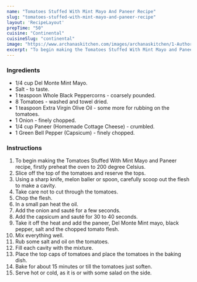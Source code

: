 ---
name: "Tomatoes Stuffed With Mint Mayo And Paneer Recipe"
slug: "tomatoes-stuffed-with-mint-mayo-and-paneer-recipe"
layout: 'RecipeLayout'
prepTime: "50"
cuisine: "Continental"
cuisineSlug: "continental"
image: "https://www.archanaskitchen.com/images/archanaskitchen/1-Author/Madhuli_Ajay/3-main-Tomatoes_stuffed_with_Del_Monte_Mint_Mayo_and_Paneer_3.jpg"
excerpt: "To begin making the Tomatoes Stuffed With Mint Mayo and Paneer recipe, firstly preheat the oven to 200 degree Celsius"
---

### Ingredients

- 1/4 cup Del Monte Mint Mayo.
- Salt - to taste.
- 1 teaspoon Whole Black Peppercorns - coarsely pounded.
- 8 Tomatoes - washed and towel dried.
- 1 teaspoon Extra Virgin Olive Oil - some more for rubbing on the tomatoes.
- 1 Onion - finely chopped.
- 1/4 cup Paneer (Homemade Cottage Cheese) - crumbled.
- 1 Green Bell Pepper (Capsicum) - finely chopped.

### Instructions

1. To begin making the Tomatoes Stuffed With Mint Mayo and Paneer recipe, firstly preheat the oven to 200 degree Celsius.
1. Slice off the top of the tomatoes and reserve the tops.
1. Using a sharp knife, melon baller or spoon, carefully scoop out the flesh to make a cavity.
1. Take care not to cut through the tomatoes.
1. Chop the flesh.
1. In a small pan heat the oil.
1. Add the onion and sauté for a few seconds.
1. Add the capsicum and sauté for 30 to 40 seconds.
1. Take it off the heat and add the paneer, Del Monte Mint mayo, black pepper, salt and the chopped tomato flesh.
1. Mix everything well.
1. Rub some salt and oil on the tomatoes.
1. Fill each cavity with the mixture.
1. Place the top caps of tomatoes and place the tomatoes in the baking dish.
1. Bake for about 15 minutes or till the tomatoes just soften.
1. Serve hot or cold, as it is or with some salad on the side.
